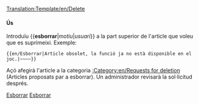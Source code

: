 <noinclude>[[Translation:Template/en/Delete]]</noinclude>{{ca/Metacaixa d'avís| tipo  = esborrar
| texto = S'ha proposat l'esborrat d'aquest article.<br>''(English: This article has been requested for deletion)''<p><strong>Motiu:</strong> {{{1|No inclòs}}}</p><p><strong>Sol·licitant:</strong> {{{2|No inclòs}}}</p>
}}<includeonly>{{{3|[[Category:en/Requests for deletion]]}}}</includeonly><noinclude>

====Ús====
Introduïu <nowiki>{{</nowiki>'''esborrar'''|''motiu''|''usuari''<nowiki>}}</nowiki> a la part superior de l'article que voleu que es suprimeixi. Exemple:
<pre>{{en/Esborrar|Article obsolet, la funció ja no està disponible en el joc.|~~~~}}</pre>
Açó afegirà l'article a la categoria [[:Category:en/Requests for deletion]] (Articles proposats par a esborrar). Un administrador revisarà la sol·licitud després.

[[Category:ca/Plantilles|Esborrar]][[Category:ca/Caixes de missatges|Esborrar]]</noinclude>
